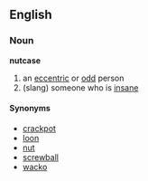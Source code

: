 ==English==
=== Noun ===
'''nutcase'''
# an [[eccentric]] or [[odd]] person
# (slang) someone who is [[insane]]

==== Synonyms ====
*[[crackpot]]
*[[loon]]
*[[nut]]
*[[screwball]]
*[[wacko]]